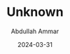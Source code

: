 ---
id: "DSCF2545"
filepath: "../../assets/photo/2024/DSCF2545_resized.jpg"
title: "Unknown"
alt: ""
date: "2024-03-31"
author: "Abdullah Ammar"
iso: "500"
shutterspeed: "1/160s"
aperture: "f/16"
lens: "XC15-45mmF3.5-5.6 OIS PZ"
---
